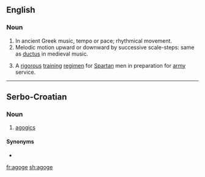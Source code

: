 ==English==

===Noun===
{{en-noun}}

# In ancient Greek music, tempo or pace; rhythmical movement.
# Melodic motion upward or downward by successive scale-steps: same as [[ductus]] in medieval music.
# {{lb|en|historical}} A [[rigorous]] [[training]] [[regimen]] for [[Spartan]] men in preparation for [[army]] service.

----

==Serbo-Croatian==

===Noun===
{{sh-noun|r|g=f|агоге}}

# [[agogics]]

====Synonyms====
* {{l|sh|agogika}}

[[fr:agoge]]
[[sh:agoge]]